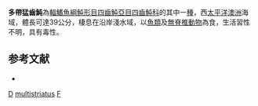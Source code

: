 {{Speciesbox
| taxon = Feroxodon multistriatus
| status = NE
| status_system = IUCN3.1 
| binomial_authority = [[Richardson|Richardson]], 1854
| synonyms = *''Anchisomus multistriatus, Richardson, 1854''
}}
'''多帶猛齒魨'''為[[輻鰭魚綱|輻鰭魚綱]][[魨形目|魨形目]][[四齒魨亞目|四齒魨亞目]][[四齒魨科|四齒魨科]]的其中一[[種|種]]，西[[太平洋|太平洋]][[澳洲|澳洲]]海域，體長可達39公分，棲息在沿岸淺水域，以[[魚類|魚類]]及[[無脊椎動物|無脊椎動物]]為食，生活習性不明，具有毒性。

==参考文献==
*{{FishBase_species|genus=Feroxodon|species=multistriatus|year=2014|month=3}}

{{魚類小作品}}
{{Taxonbar}}
[[Category:有毒魚類|D]]
[[Category:猛齒魨屬|multistriatus]]
[[Category:1854年描述的魚類|F]]